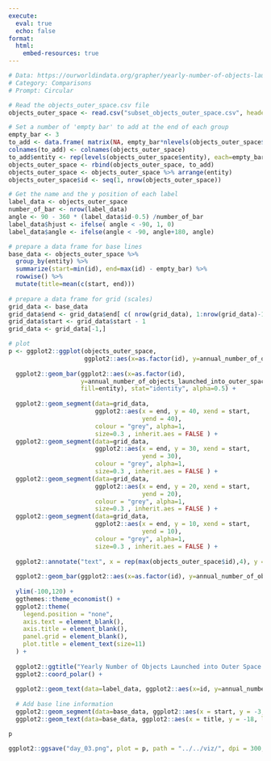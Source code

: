```yaml
---
execute:
  eval: true
  echo: false
format:
  html:
    embed-resources: true
---
```


```r
# Data: https://ourworldindata.org/grapher/yearly-number-of-objects-launched-into-outer-space?tab=table&time=2020..latest&showSelectionOnlyInTable=1&country=USA~CHN~GBR~FRA~RUS~IND~JPN~European+Space+Agency~DEU
# Category: Comparisons
# Prompt: Circular

# Read the objects_outer_space.csv file
objects_outer_space <- read.csv("subset_objects_outer_space.csv", header = TRUE)

# Set a number of 'empty bar' to add at the end of each group
empty_bar <- 3
to_add <- data.frame( matrix(NA, empty_bar*nlevels(objects_outer_space$group), ncol(objects_outer_space)) )
colnames(to_add) <- colnames(objects_outer_space)
to_add$entity <- rep(levels(objects_outer_space$entity), each=empty_bar)
objects_outer_space <- rbind(objects_outer_space, to_add)
objects_outer_space <- objects_outer_space %>% arrange(entity)
objects_outer_space$id <- seq(1, nrow(objects_outer_space))

# Get the name and the y position of each label
label_data <- objects_outer_space
number_of_bar <- nrow(label_data)
angle <- 90 - 360 * (label_data$id-0.5) /number_of_bar
label_data$hjust <- ifelse( angle < -90, 1, 0)
label_data$angle <- ifelse(angle < -90, angle+180, angle)

# prepare a data frame for base lines
base_data <- objects_outer_space %>% 
  group_by(entity) %>% 
  summarize(start=min(id), end=max(id) - empty_bar) %>% 
  rowwise() %>% 
  mutate(title=mean(c(start, end)))
 
# prepare a data frame for grid (scales)
grid_data <- base_data
grid_data$end <- grid_data$end[ c( nrow(grid_data), 1:nrow(grid_data)-1)] + 1
grid_data$start <- grid_data$start - 1
grid_data <- grid_data[-1,]

# plot
p <- ggplot2::ggplot(objects_outer_space, 
                     ggplot2::aes(x=as.factor(id), y=annual_number_of_objects_launched_into_outer_space, fill=entity)) +
  
  ggplot2::geom_bar(ggplot2::aes(x=as.factor(id),
                    y=annual_number_of_objects_launched_into_outer_space,
                    fill=entity), stat="identity", alpha=0.5) +
  
  ggplot2::geom_segment(data=grid_data, 
                        ggplot2::aes(x = end, y = 40, xend = start, 
                                     yend = 40), 
                        colour = "grey", alpha=1,
                        size=0.3 , inherit.aes = FALSE ) +
  ggplot2::geom_segment(data=grid_data, 
                        ggplot2::aes(x = end, y = 30, xend = start, 
                                     yend = 30), 
                        colour = "grey", alpha=1,
                        size=0.3 , inherit.aes = FALSE ) +
  ggplot2::geom_segment(data=grid_data, 
                        ggplot2::aes(x = end, y = 20, xend = start, 
                                     yend = 20), 
                        colour = "grey", alpha=1, 
                        size=0.3 , inherit.aes = FALSE ) +
  ggplot2::geom_segment(data=grid_data, 
                        ggplot2::aes(x = end, y = 10, xend = start, 
                                     yend = 10), 
                        colour = "grey", alpha=1, 
                        size=0.3 , inherit.aes = FALSE ) +
  
  ggplot2::annotate("text", x = rep(max(objects_outer_space$id),4), y = c(10, 20, 30, 40), label = c("10", "20", "30", "40") , color="grey", size=2 , angle=0, fontface="bold", hjust=1) +
  
  ggplot2::geom_bar(ggplot2::aes(x=as.factor(id), y=annual_number_of_objects_launched_into_outer_space, fill=entity), stat="identity", alpha=0.5) +
  
  ylim(-100,120) +
  ggthemes::theme_economist() +
  ggplot2::theme(
    legend.position = "none",
    axis.text = element_blank(),
    axis.title = element_blank(),
    panel.grid = element_blank(),
    plot.title = element_text(size=11)
  ) +
  
  ggplot2::ggtitle("Yearly Number of Objects Launched into Outer Space: 2020-2024 (Subset)") +
  ggplot2::coord_polar() + 
  
  ggplot2::geom_text(data=label_data, ggplot2::aes(x=id, y=annual_number_of_objects_launched_into_outer_space+10, label=year, hjust=hjust), color="black", fontface="bold",alpha=0.6, size=2.5, angle= label_data$angle, inherit.aes = FALSE ) +
  
  # Add base line information
  ggplot2::geom_segment(data=base_data, ggplot2::aes(x = start, y = -3, xend = end, yend = -3), colour = "black", alpha=0.8, size=0.6 , inherit.aes = FALSE )  +
  ggplot2::geom_text(data=base_data, ggplot2::aes(x = title, y = -18, label=entity), colour = "black", alpha=0.8, size=3, inherit.aes = FALSE)

p

ggplot2::ggsave("day_03.png", plot = p, path = "../../viz/", dpi = 300, width = 8, height = 6, units = "in")
```